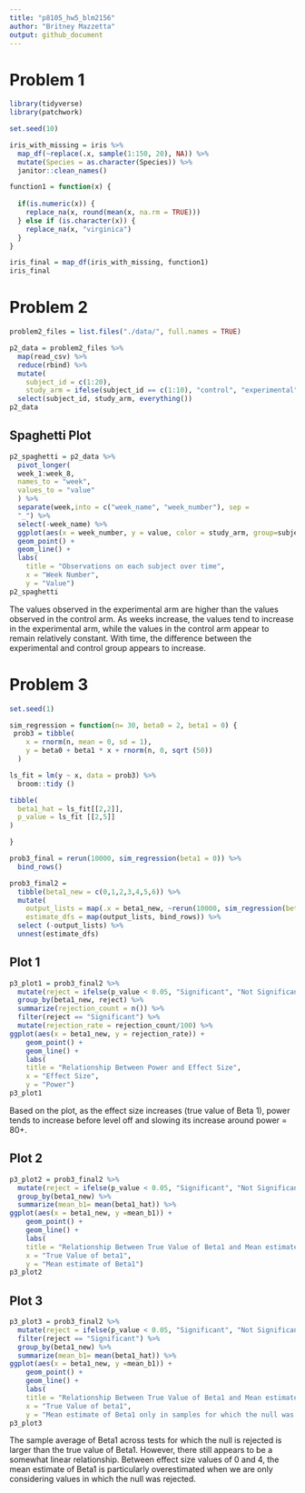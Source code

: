 ```yaml
---
title: "p8105_hw5_blm2156"
author: "Britney Mazzetta"
output: github_document
---
```


# Problem 1

```r
library(tidyverse)
library(patchwork)

set.seed(10)

iris_with_missing = iris %>% 
  map_df(~replace(.x, sample(1:150, 20), NA)) %>%
  mutate(Species = as.character(Species)) %>%
  janitor::clean_names()

function1 = function(x) {
  
  if(is.numeric(x)) {
    replace_na(x, round(mean(x, na.rm = TRUE)))
  } else if (is.character(x)) {
    replace_na(x, "virginica")
  }
}

iris_final = map_df(iris_with_missing, function1)
iris_final
```

# Problem 2

```r
problem2_files = list.files("./data/", full.names = TRUE)

p2_data = problem2_files %>%
  map(read_csv) %>%
  reduce(rbind) %>%
  mutate(
    subject_id = c(1:20),
    study_arm = ifelse(subject_id == c(1:10), "control", "experimental")) %>%
  select(subject_id, study_arm, everything())
p2_data
```

## Spaghetti Plot

```r
p2_spaghetti = p2_data %>%
  pivot_longer(
  week_1:week_8,
  names_to = "week", 
  values_to = "value"
  ) %>% 
  separate(week,into = c("week_name", "week_number"), sep = 
  "_") %>%
  select(-week_name) %>%
  ggplot(aes(x = week_number, y = value, color = study_arm, group=subject_id)) + 
  geom_point() + 
  geom_line() +
  labs(
    title = "Observations on each subject over time",
    x = "Week Number",
    y = "Value")
p2_spaghetti
```

The values observed in the experimental arm are higher than the values observed in the control arm. As weeks increase, the values tend to increase in the experimental arm, while the values in the control arm appear to remain relatively constant. With time, the difference between the experimental and control group appears to increase. 

# Problem 3

```r
set.seed(1)

sim_regression = function(n= 30, beta0 = 2, beta1 = 0) {
 prob3 = tibble(
    x = rnorm(n, mean = 0, sd = 1), 
    y = beta0 + beta1 * x + rnorm(n, 0, sqrt (50))
  )

ls_fit = lm(y ~ x, data = prob3) %>%
  broom::tidy ()

tibble(
  beta1_hat = ls_fit[[2,2]],
  p_value = ls_fit [[2,5]]
)

}
```

```r
prob3_final = rerun(10000, sim_regression(beta1 = 0)) %>% 
  bind_rows()
```

```r
prob3_final2 = 
  tibble(beta1_new = c(0,1,2,3,4,5,6)) %>%
  mutate(
    output_lists = map(.x = beta1_new, ~rerun(10000, sim_regression(beta1 = .x))),
    estimate_dfs = map(output_lists, bind_rows)) %>%
  select (-output_lists) %>%
  unnest(estimate_dfs)
```

## Plot 1
```r
p3_plot1 = prob3_final2 %>%
  mutate(reject = ifelse(p_value < 0.05, "Significant", "Not Significant")) %>%
  group_by(beta1_new, reject) %>%
  summarize(rejection_count = n()) %>%
  filter(reject == "Significant") %>%
  mutate(rejection_rate = rejection_count/100) %>%
ggplot(aes(x = beta1_new, y = rejection_rate)) + 
    geom_point() +
    geom_line() + 
    labs(
    title = "Relationship Between Power and Effect Size",
    x = "Effect Size",
    y = "Power")
p3_plot1

```

Based on the plot, as the effect size increases (true value of Beta 1), power tends to increase before level off and slowing its increase around power = 80+.

## Plot 2

```r
p3_plot2 = prob3_final2 %>%
  mutate(reject = ifelse(p_value < 0.05, "Significant", "Not Significant")) %>%
  group_by(beta1_new) %>%
  summarize(mean_b1= mean(beta1_hat)) %>%
ggplot(aes(x = beta1_new, y =mean_b1)) + 
    geom_point() +
    geom_line() + 
    labs(
    title = "Relationship Between True Value of Beta1 and Mean estimate of Beta 1",
    x = "True Value of beta1",
    y = "Mean estimate of Beta1")
p3_plot2
```

## Plot 3

```r
p3_plot3 = prob3_final2 %>%
  mutate(reject = ifelse(p_value < 0.05, "Significant", "Not Significant")) %>%
  filter(reject == "Significant") %>%
  group_by(beta1_new) %>%
  summarize(mean_b1= mean(beta1_hat)) %>%
ggplot(aes(x = beta1_new, y =mean_b1)) + 
    geom_point() +
    geom_line() + 
    labs(
    title = "Relationship Between True Value of Beta1 and Mean estimate of Beta 1 only in samples for which the null was rejected",
    x = "True Value of beta1",
    y = "Mean estimate of Beta1 only in samples for which the null was rejected")
p3_plot3
```

The sample average of Beta1 across tests for which the null is rejected is larger than the true value of Beta1. However, there still appears to be a somewhat linear relationship. Between effect size values of 0 and 4, the mean estimate of Beta1 is particularly overestimated when we are only considering values in which the null was rejected. 